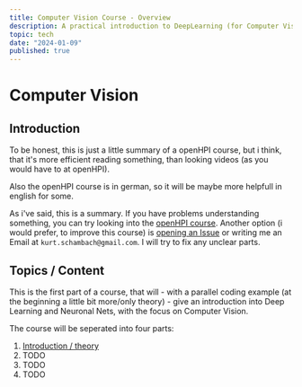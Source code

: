```yaml
---
title: Computer Vision Course - Overview
description: A practical introduction to DeepLearning (for Computer Vision)
topic: tech
date: "2024-01-09"
published: true
---
```


# Computer Vision

## Introduction

To be honest, this is just a little summary of a openHPI course, 
but i think, that it's more efficient reading something, than looking videos (as you would have to at openHPI).

Also the openHPI course is in german, so it will be maybe more helpfull in english for some.

As i've said, this is a summary. If you have problems understanding something, 
you can try looking into the [openHPI course](https://open.hpi.de/courses/neuralnets2020).
Another option (i would prefer, to improve this course) is [opening an Issue](https://github.com/kurtschambach/portfolio/issues/) or writing me an Email at `kurt.schambach@gmail.com`.
I will try to fix any unclear parts.

## Topics / Content

This is the first part of a course, that will - with a parallel coding example (at the beginning a little bit more/only theory) - 
give an introduction into Deep Learning and Neuronal Nets, with the focus on Computer Vision.

The course will be seperated into four parts:

1. [Introduction / theory](http://a3chron.vercel.app/blog/computer-vision-1)
2. TODO
3. TODO
4. TODO


